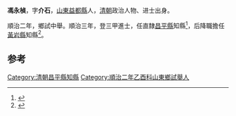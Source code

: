 '''馮永楨'''，字'''介石'''，[[山東|山東]][[益都縣|益都縣]]人，[[清朝|清朝]]政治人物、进士出身。

順治二年，鄉試中舉。順治三年，登三甲進士，任直隸[[昌平縣|昌平縣]]知縣<ref>{{cite book|author1=王功仁主编|title=山东省科考名录汇编·清代 下|date=2005年11月|publisher=北京：华文出版社|isbn=7-5075-1575-3|pages=816|accessdate=2016-05-10}}</ref>，后降職擔任[[黃岩縣|黃岩縣]]知縣<ref>{{cite book|editor=刘廷銮，孙家兰|title=山东明清进士通览 清代卷|date=2014年12月|publisher=济南：山东文艺出版社|isbn=7-5329-4771-8|pages=15|accessdate=2017-04-23}}</ref>。

==参考==
{{reflist}}
{{清朝人物小作品}}
{{順治三年丙戌科殿試金榜}}
[[Category:清朝昌平縣知縣|Category:清朝昌平縣知縣]]
[[Category:順治二年乙酉科山東鄉試舉人|Category:順治二年乙酉科山東鄉試舉人]]